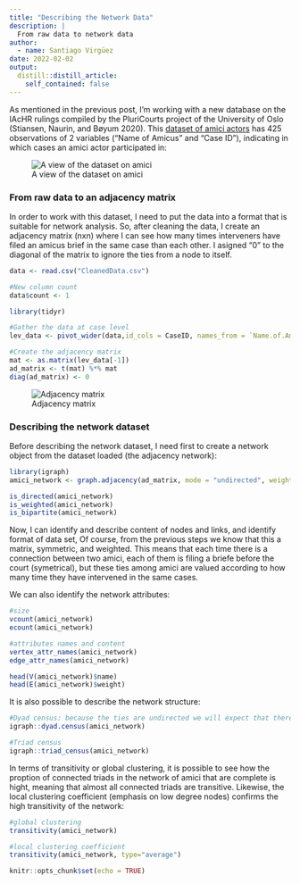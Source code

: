 ```yaml
---
title: "Describing the Network Data"
description: |
  From raw data to network data 
author:
  - name: Santiago Virgüez
date: 2022-02-02
output:
  distill::distill_article:
    self_contained: false
---
```


As mentioned in the previous post, I'm working with a new database on the IAcHR rulings compiled by the PluriCourts project of the University of Oslo (Stiansen, Naurin, and Bøyum 2020). This [dataset of amici actors](https://dataverse.harvard.edu/dataset.xhtml?persistentId=doi:10.7910/DVN/FNZICT) has 425 observations of 2 variables ("Name of Amicus" and "Case ID"), indicating in which cases  an amici actor participated in:

![A view of the dataset on amici](/Users/SantiagoVirguez/Desktop/ICHR_Networks/_posts/2022-02-02-describing-the-network-data/IMG_1242.jpg)

### From raw data to an adjacency matrix{.tabset}

In order to work with this dataset, I need to put the data into a format that is suitable for network analysis. So, after cleaning the data, I create an adjacency matrix (nxn) where I can see how many times interveners have filed an amicus brief in the same case than each other. I asigned "0" to the diagonal of the matrix to ignore the ties from a node to itself.

```r
data <- read.csv("CleanedData.csv")

#New column count
data$count <- 1

library(tidyr)

#Gather the data at case level
lev_data <- pivot_wider(data,id_cols = CaseID, names_from = `Name.of.Amicus`, values_from = count, values_fn = list(count = length), values_fill = list(count = 0))

#Create the adjacency matrix
mat <- as.matrix(lev_data[-1])
ad_matrix <- t(mat) %*% mat
diag(ad_matrix) <- 0
```

![Adjacency matrix](/Users/SantiagoVirguez/Desktop/ICHR_Networks/_posts/2022-02-02-describing-the-network-data/IMG_1243.jpg)

### Describing the network dataset{.tabset}

Before describing the network dataset, I need first to create a network object from the dataset loaded (the adjacency network):

```r
library(igraph)
amici_network <- graph.adjacency(ad_matrix, mode = "undirected", weighted = TRUE)

is_directed(amici_network)
is_weighted(amici_network)
is_bipartite(amici_network)

```

Now, I can identify and describe content of nodes and links, and identify format of data set, Of course, from the previous steps we know that this a matrix, symmetric, and weighted. This means that each time there is a connection between two amici, each of them is filing a briefe before the court (symetrical), but these ties among amici are valued according to how many time they have intervened in the same cases.

We can also identify the network attributes:

```r

#size
vcount(amici_network)
ecount(amici_network)

#attributes names and content
vertex_attr_names(amici_network)
edge_attr_names(amici_network)

head(V(amici_network)$name)
head(E(amici_network)$weight)
```

It is also possible to describe the network structure:

```r
#Dyad census: because the ties are undirected we will expect that there is no assymetrical edges
igraph::dyad.census(amici_network)

#Triad census
igraph::triad_census(amici_network)
```

In terms of transitivity or global clustering, it is possible to see how the proption of connected triads in the network of amici that are complete is hight, meaning that almost all connected triads are transitive. Likewise, the local clustering coefficient (emphasis on low degree nodes) confirms the high transitivity of the network:

```r
#global clustering
transitivity(amici_network)

#local clustering coefficient
transitivity(amici_network, type="average")
```


```r
knitr::opts_chunk$set(echo = TRUE)
```








